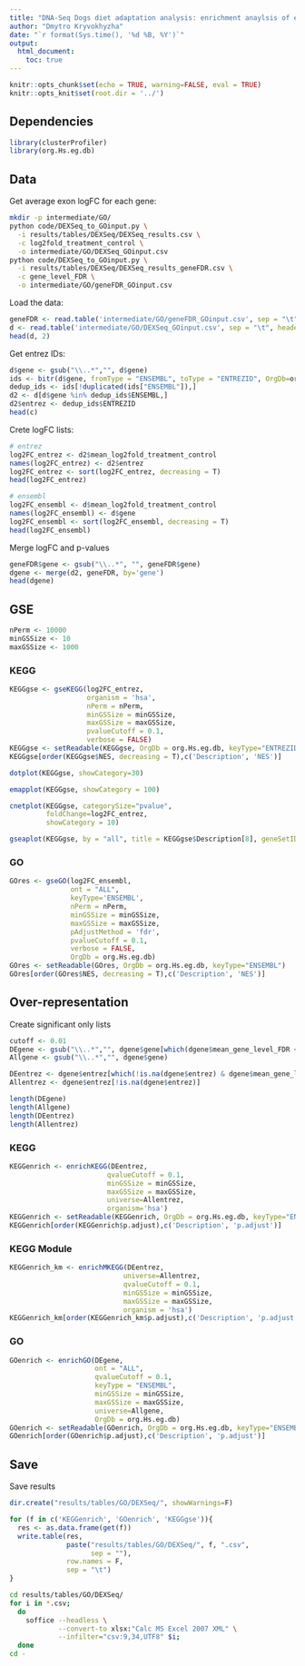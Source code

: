 ```yaml
---
title: "DNA-Seq Dogs diet adaptation analysis: enrichment anaylsis of exon the DEXSeq results"
author: "Dmytro Kryvokhyzha"
date: "`r format(Sys.time(), '%d %B, %Y')`"
output:
  html_document:
    toc: true
---
```


```r
knitr::opts_chunk$set(echo = TRUE, warning=FALSE, eval = TRUE)
knitr::opts_knit$set(root.dir = '../')
```

## Dependencies

```r
library(clusterProfiler)
library(org.Hs.eg.db)
```


## Data

Get average exon logFC for each gene:

```bash
mkdir -p intermediate/GO/
python code/DEXSeq_to_GOinput.py \
  -i results/tables/DEXSeq/DEXSeq_results.csv \
  -c log2fold_treatment_control \
  -o intermediate/GO/DEXSeq_GOinput.csv
python code/DEXSeq_to_GOinput.py \
  -i results/tables/DEXSeq/DEXSeq_results_geneFDR.csv \
  -c gene_level_FDR \
  -o intermediate/GO/geneFDR_GOinput.csv
```

Load the data:

```r
geneFDR <- read.table('intermediate/GO/geneFDR_GOinput.csv', sep = "\t", header = T)
d <- read.table('intermediate/GO/DEXSeq_GOinput.csv', sep = "\t", header = T)
head(d, 2)
```

Get entrez IDs:

```r
d$gene <- gsub("\\..*","", d$gene)
ids <- bitr(d$gene, fromType = "ENSEMBL", toType = "ENTREZID", OrgDb=org.Hs.eg.db)
dedup_ids <- ids[!duplicated(ids["ENSEMBL"]),]
d2 <- d[d$gene %in% dedup_ids$ENSEMBL,]
d2$entrez <- dedup_ids$ENTREZID
head(c)
```

Crete logFC lists:

```r
# entrez
log2FC_entrez <- d2$mean_log2fold_treatment_control
names(log2FC_entrez) <- d2$entrez
log2FC_entrez <- sort(log2FC_entrez, decreasing = T)
head(log2FC_entrez)

# ensembl
log2FC_ensembl <- d$mean_log2fold_treatment_control
names(log2FC_ensembl) <- d$gene
log2FC_ensembl <- sort(log2FC_ensembl, decreasing = T)
head(log2FC_ensembl)
```

Merge logFC and p-values

```r
geneFDR$gene <- gsub("\\..*", "", geneFDR$gene)
dgene <- merge(d2, geneFDR, by='gene')
head(dgene)
```


## GSE

```r
nPerm <- 10000
minGSSize <- 10
maxGSSize <- 1000
```

### KEGG

```r
KEGGgse <- gseKEGG(log2FC_entrez,
                   organism = 'hsa',
                   nPerm = nPerm,
                   minGSSize = minGSSize,
                   maxGSSize = maxGSSize, 
                   pvalueCutoff = 0.1,
                   verbose = FALSE)
KEGGgse <- setReadable(KEGGgse, OrgDb = org.Hs.eg.db, keyType="ENTREZID")
KEGGgse[order(KEGGgse$NES, decreasing = T),c('Description', 'NES')]
```

```r
dotplot(KEGGgse, showCategory=30)
```

```r
emapplot(KEGGgse, showCategory = 100)
```

```r
cnetplot(KEGGgse, categorySize="pvalue",
         foldChange=log2FC_entrez,
         showCategory = 10)
```

```r
gseaplot(KEGGgse, by = "all", title = KEGGgse$Description[8], geneSetID = 1)
```

### GO

```r
GOres <- gseGO(log2FC_ensembl,
               ont = "ALL",
               keyType='ENSEMBL',
               nPerm = nPerm,
               minGSSize = minGSSize,
               maxGSSize = maxGSSize,
               pAdjustMethod = 'fdr',
               pvalueCutoff = 0.1,
               verbose = FALSE,
               OrgDb = org.Hs.eg.db)
GOres <- setReadable(GOres, OrgDb = org.Hs.eg.db, keyType="ENSEMBL")
GOres[order(GOres$NES, decreasing = T),c('Description', 'NES')]
```

## Over-representation

Create significant only lists

```r
cutoff <- 0.01
DEgene <- gsub("\\..*","", dgene$gene[which(dgene$mean_gene_level_FDR <= cutoff)])
Allgene <- gsub("\\..*","", dgene$gene)

DEentrez <- dgene$entrez[which(!is.na(dgene$entrez) & dgene$mean_gene_level_FDR <= cutoff)]
Allentrez <- dgene$entrez[!is.na(dgene$entrez)]

length(DEgene)
length(Allgene)
length(DEentrez)
length(Allentrez)
```

### KEGG

```r
KEGGenrich <- enrichKEGG(DEentrez,
                        qvalueCutoff = 0.1,
                        minGSSize = minGSSize,
                        maxGSSize = maxGSSize,
                        universe=Allentrez,
                        organism='hsa')
KEGGenrich <- setReadable(KEGGenrich, OrgDb = org.Hs.eg.db, keyType="ENTREZID")
KEGGenrich[order(KEGGenrich$p.adjust),c('Description', 'p.adjust')]
```

### KEGG Module

```r
KEGGenrich_km <- enrichMKEGG(DEentrez,
                            universe=Allentrez,
                            qvalueCutoff = 0.1,
                            minGSSize = minGSSize,
                            maxGSSize = maxGSSize,
                            organism = 'hsa')
KEGGenrich_km[order(KEGGenrich_km$p.adjust),c('Description', 'p.adjust')]
```

### GO

```r
GOenrich <- enrichGO(DEgene,
                     ont = "ALL",
                     qvalueCutoff = 0.1,
                     keyType = "ENSEMBL",
                     minGSSize = minGSSize,
                     maxGSSize = maxGSSize,
                     universe=Allgene,
                     OrgDb = org.Hs.eg.db)
GOenrich <- setReadable(GOenrich, OrgDb = org.Hs.eg.db, keyType="ENSEMBL")
GOenrich[order(GOenrich$p.adjust),c('Description', 'p.adjust')]
```

## Save

Save results

```r
dir.create("results/tables/GO/DEXSeq/", showWarnings=F)

for (f in c('KEGGenrich', 'GOenrich', 'KEGGgse')){
  res <- as.data.frame(get(f))
  write.table(res,
              paste("results/tables/GO/DEXSeq/", f, ".csv",
                    sep = ""),
              row.names = F,
              sep = "\t")
}
```

```bash
cd results/tables/GO/DEXSeq/
for i in *.csv;
  do
    soffice --headless \
            --convert-to xlsx:"Calc MS Excel 2007 XML" \
            --infilter="csv:9,34,UTF8" $i;
  done
cd -
```
